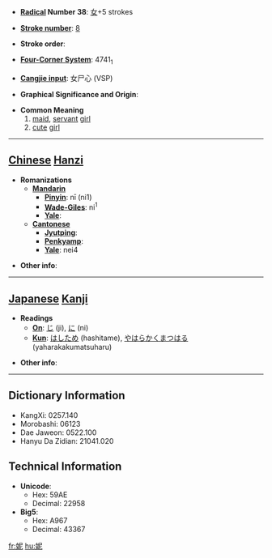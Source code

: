 * '''[[Wiktionary:Chinese radical index| Radical]] Number 38''': [[Wiktionary:Chinese radical index 女|女]]+5 strokes

* '''[[Wiktionary:Chinese total strokes index|Stroke number]]''': [[Wiktionary:Chinese total strokes index 8|8]]

* '''Stroke order''': 

* '''[[Wiktionary:Chinese four corner index|Four-Corner System]]''': 4741<sub>1</sub>

* '''[[Wiktionary:Chinese Cangjie index|Cangjie input]]''': 女尸心 (VSP)

* '''Graphical Significance and Origin''': 

* '''Common Meaning'''
*#[[maid]], [[servant]] [[girl]]
*# [[cute]] [[girl]]


----

== [[Chinese]] [[Hanzi]] ==

* '''Romanizations'''
** '''[[Mandarin]]'''
*** '''[[Pinyin]]''': nī (ni1)
*** '''[[Wade-Giles]]''': ni<sup>1</sup>
*** '''[[Yale]]''': 
** '''[[Cantonese]]'''
*** '''[[Jyutping]]''':
*** '''[[Penkyamp]]''': 
*** '''[[Yale]]''': nei4

* '''Other info''': 

----

== [[Japanese]] [[Kanji]] ==

* '''Readings'''
** '''[[On]]''': [[じ]] (ji), [[に]] (ni)
** '''[[Kun]]''': [[はしため]] (hashitame), [[やはらかくまつはる]] (yaharakakumatsuharu)

* '''Other info''':  

----

== Dictionary Information ==

* KangXi: 0257.140
* Morobashi: 06123
* Dae Jaweon: 0522.100
* Hanyu Da Zidian: 21041.020

== Technical Information ==

* '''Unicode''':
** Hex: 59AE
** Decimal: 22958
* '''Big5''':
** Hex: A967
** Decimal: 43367

[[fr:妮]]
[[hu:妮]]
